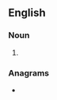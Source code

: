 ==English==

===Noun===
{{head|en|noun form}}

# {{plural of|en|shooter}}

===Anagrams===
* {{anagrams|en|a=ehoorsst|orthoses|re-shoots|reshoots|sheroots|soothers}}